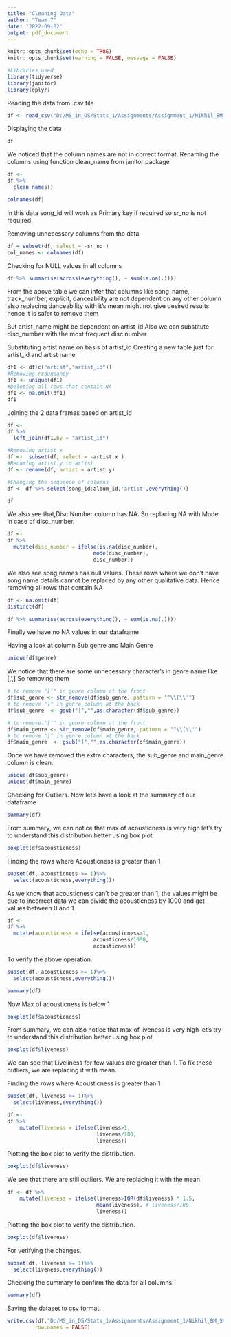 ```yaml
---
title: "Cleaning Data"
author: "Team 7"
date: "2022-09-02"
output: pdf_document
---
```



```r
knitr::opts_chunk$set(echo = TRUE)
knitr::opts_chunk$set(warning = FALSE, message = FALSE) 
```


```r
#Libraries used
library(tidyverse)
library(janitor)
library(dplyr)
```

Reading the data from .csv file
```r
df <- read_csv("D:/MS_in_DS/Stats_1/Assignments/Assignment_1/Nikhil_BM_Stats_Assignment1/Stats_Assignment_1_Dirty.csv")
```
Displaying the data
```r
df
```
We noticed that the column names are not in correct format.
Renaming the columns using function clean_name from janitor package

```r
df <- 
df %>%
  clean_names()
```

```r
colnames(df)
```
In this data song_id will work as Primary key if required so sr_no is not required

Removing unnecessary columns from the data 
```r
df = subset(df, select = -sr_no )
col_names <- colnames(df)
```

Checking for NULL values in all columns
```r
df %>% summarise(across(everything(), ~ sum(is.na(.))))
```
From the above table we can infer that columns like song_name,
track_number, explicit, danceability are not dependent on any other column also replacing danceability with it's mean might not give desired results hence it is safer to remove them

But artist_name might be dependent on artist_id
Also we can substitute disc_number with the most frequent disc number

Substituting artist name on basis of artist_id
Creating a new table just for artist_id and artist name

```r
df1 <- df[c("artist","artist_id")]
#Removing redundancy
df1 <- unique(df1)
#Deleting all rows that contain NA
df1 <- na.omit(df1)
df1
```
Joining the 2 data frames based on artist_id
```r
df <- 
df %>%
  left_join(df1,by = "artist_id")

#Removing artist_x
df <-  subset(df, select = -artist.x )
#Renaming artist.y to artist
df <- rename(df, artist = artist.y)

#Changing the sequence of columns
df <- df %>% select(song_id:album_id,'artist',everything())
```
```r
df
```

We also see that,Disc Number column has NA. 
So replacing NA with Mode in case of disc_number.
```r
df <- 
df %>% 
  mutate(disc_number = ifelse(is.na(disc_number),
                            mode(disc_number),
                            disc_number))
```

We also see song names has null values. These rows where we don't have
song name details cannot be replaced by any other qualitative data. 
Hence removing all rows that contain NA

```r
df <- na.omit(df)
distinct(df)
```
```r
df %>% summarise(across(everything(), ~ sum(is.na(.))))
```
Finally we have no NA values in our dataframe



Having a look at column Sub genre and Main Genre
```r
unique(df$genre)
```
We notice that there are some unnecessary character's in genre name
like [,',]
So removing them
```r
# to remove "['" in genre column at the front
df$sub_genre <- str_remove(df$sub_genre, pattern = "^\\[\\'")
# to remove "]" in genre column at the back
df$sub_genre  <- gsub("]","",as.character(df$sub_genre))

# to remove "['" in genre column at the front
df$main_genre <- str_remove(df$main_genre, pattern = "^\\[\\'")
# to remove "]" in genre column at the back
df$main_genre  <- gsub("]","",as.character(df$main_genre))
```
Once we have removed the extra characters, the sub_genre and main_genre column is clean. 
```r
unique(df$sub_genre)
unique(df$main_genre)
```


Checking for Outliers. 
Now let's have a look at the summary of our dataframe
```r
summary(df)
```
From summary, we can notice that max of acousticness is very high
let's try to understand this distribution better using box plot

```r
boxplot(df$acousticness)
```

Finding the rows where Acousticness is greater than 1
```r
subset(df, acousticness >= 1)%>%
  select(acousticness,everything())
```
As we know that acousticness can't be greater than 1, the values might be due to incorrect data we can divide the acousticness by 1000 and get values between 0 and 1

```r
df <- 
df %>% 
  mutate(acousticness = ifelse(acousticness>1,
                            acousticness/1000,
                            acousticness))
```

To verify the above operation.
```r
subset(df, acousticness >= 1)%>%
  select(acousticness,everything())
```

```r
summary(df)
```
Now Max of acousticness is below 1
```r
boxplot(df$acousticness)
```


From summary, we can also notice that max of liveness is very high
let's try to understand this distribution better using box plot

```r
boxplot(df$liveness)
```
We can see that Liveliness for few values are greater than 1. To fix these outliers, 
we are replacing it with mean.

Finding the rows where Acousticness is greater than 1
```r
subset(df, liveness >= 1)%>%
  select(liveness,everything())
```



```r
df <- 
df %>% 
    mutate(liveness = ifelse(liveness>1,
                             liveness/100,
                             liveness))
```
Plotting the box plot to verify the distribution.
```r
boxplot(df$liveness)
```

We see that there are still outliers. We are replacing it with the mean.
```r
df <- df %>% 
    mutate(liveness = ifelse(liveness>IQR(df$liveness) * 1.5,
                             mean(liveness), # liveness/100,
                             liveness))
```

Plotting the box plot to verify the distribution.
```r
boxplot(df$liveness)
```

For verifying the changes.
```r
subset(df, liveness >= 1)%>%
  select(liveness,everything())
```


Checking the summary to confirm the data for all columns.
```r
summary(df)
```


Saving the dataset to csv format.
```r
write.csv(df,"D:/MS_in_DS/Stats_1/Assignments/Assignment_1/Nikhil_BM_Stats_Assignment1/Stats_Assignment_1_Cleaned.csv",
         row.names = FALSE)
```
